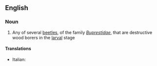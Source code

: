 ==English==

===Noun===
{{en-noun}}

# Any of several [[beetle]]s, of the family ''[[Buprestidae]]'', that are destructive wood borers in the [[larva]]l stage

====Translations====
{{trans-top|buprestid}}
* Italian: {{t-|it|buprestide|m}}
{{trans-mid}}
{{trans-bottom}}